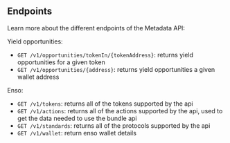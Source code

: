 ## Endpoints

Learn more about the different endpoints of the Metadata API:

Yield opportunities:

- `GET /v1/opportunities/tokenIn/{tokenAddress}`: returns yield opportunities for a given token
- `GET /v1/opportunities/{address}`: returns yield opportunities a given wallet address

Enso:

- `GET /v1/tokens`: returns all of the tokens supported by the api
- `GET /v1/actions`: returns all of the actions supported by the api, used to get the data needed to use the bundle api
- `GET /v1/standards`: returns all of the protocols supported by the api
- `GET /v1/wallet`: return enso wallet details

